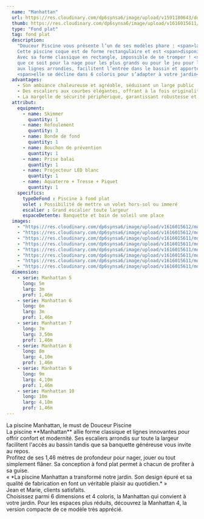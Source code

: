 ```yaml
---
  name: "Manhattan"
  url: https://res.cloudinary.com/dp6synsa6/image/upload/v1591180643/douceur-piscine/piscine_polyester_marine_bx.jpg
  thumb: https://res.cloudinary.com/dp6synsa6/image/upload/v1616015611/monoblocs-fonds-plats/piscine-manhattan/schema-manhattan-380x-aed_hsdz1o.gif
  type: "Fond plat"
  tag: fond plat
  description:
    "Douceur Piscine vous présente l’un de ses modèles phare : <span>la piscine Manhattan</span>.
    Cette piscine coque est de forme rectangulaire et est <span>disponible dans 7 différentes dimensions</span> pour s’adapter à tous les jardins et toutes les envies.<br>
    Avec sa forme classique en rectangle, impossible de se tromper ! <span>Avec un fond plat et une profondeur fixe de 1,46 mètres</span>, elle convient à toute la famille,
    que ce soit pour la nage pour les plus grands ou pour le jeu pour les plus jeunes.<br> Classique oui, mais design également. Ses escaliers intégrés, discrets,
    aux lignes arrondies, facilitent l’entrée dans le bassin et apportent une légère touche de modernité qui vous fera craquer pour ce modèle.<br>De plus,
    <span>elle se décline dans 6 coloris pour s’adapter à votre jardin</span>. Retrouvez là en blanc, blanc carrare (marbre blanc) bleu, bleu azur, beige et également en gris."
  advantages:
    - Son ambiance chaleureuse et agréable, séduisant un large public
    - Des escaliers aux courbes élégantes, offrant à la fois originalité et confort
    - La margelle de sécurité périphérique, garantissant robustesse et bien-être pour votre piscine coque
  attribut:
    equipment:
      - name: Skimmer
        quantity: 1
      - name: Refoulement
        quantity: 3
      - name: Bonde de fond
        quantity: 1
      - name: Bouchon de prévention
        quantity: 1
      - name: Prise balai
        quantity: 1
      - name: Projecteur LED blanc
        quantity: 1
      - name: Aquaterre + Tresse + Piquet
        quantity: 1
    specifics:
      typeDeFond : Piscine à fond plat
      volet : Possibilité de mettre un volet hors-sol ou immeré
      escalier : Grand escalier toute largeur
      espaceDetente: Banquette et bain de soleil une place
  images:
    - "https://res.cloudinary.com/dp6synsa6/image/upload/v1616015612/monoblocs-fonds-plats/piscine-manhattan/M7_GRISE_2_rkc9f1.jpg"
    - "https://res.cloudinary.com/dp6synsa6/image/upload/v1616015612/monoblocs-fonds-plats/piscine-manhattan/M7_GRISE_pe4ous.jpg"
    - "https://res.cloudinary.com/dp6synsa6/image/upload/v1616015611/monoblocs-fonds-plats/piscine-manhattan/M6_BLEU_wdj3cj.jpg"
    - "https://res.cloudinary.com/dp6synsa6/image/upload/v1616015611/monoblocs-fonds-plats/piscine-manhattan/manhattan-3_vbfsb8.jpg"
    - "https://res.cloudinary.com/dp6synsa6/image/upload/v1616015611/monoblocs-fonds-plats/piscine-manhattan/piscine-manhattan-8_fbgits.jpg"
    - "https://res.cloudinary.com/dp6synsa6/image/upload/v1616015611/monoblocs-fonds-plats/piscine-manhattan/piscine-manhattan-9_ogeyhr.jpg"
    - "https://res.cloudinary.com/dp6synsa6/image/upload/v1616015611/monoblocs-fonds-plats/piscine-manhattan/piscine-manhattan-7_ni2vc2.jpg"
    - "https://res.cloudinary.com/dp6synsa6/image/upload/v1616015611/monoblocs-fonds-plats/piscine-manhattan/piscine-manhattan-1_dnlrso.jpg"
  dimension:
    - serie: Manhattan 5
      long: 5m
      larg: 3m
      prof: 1,46m
    - serie: Manhattan 6
      long: 6m
      larg: 3m
      prof: 1,46m
    - serie: Manhattan 7
      long: 7m
      larg: 3,50m
      prof: 1,46m
    - serie: Manhattan 8
      long: 8m
      larg: 4,10m
      prof: 1,46m
    - serie: Manhattan 9
      long: 9m
      larg: 4,10m
      prof: 1,46m
    - serie: Manhattan 10
      long: 10m
      larg: 4,10m
      prof: 1,46m
---
```


<div class=" mt-4 max-w-[720px]">
	<div class="mb-2 text-center font-semibold text-primary">
		La piscine Manhattan, le must de Douceur Piscine
	</div>
	La piscine **Manhattan** allie forme classique et lignes innovantes pour offrir
	confort et modernité. Ses escaliers arrondis sur toute la largeur facilitent l'accès
	au bassin tandis que sa banquette généreuse vous invite au repos.
	<br /> Profitez de ses 1,46 mètres de profondeur pour nager, jouer ou tout
	simplement flâner. Sa conception à fond plat permet à chacun de profiter à sa
	guise.
	<br />
	« *La piscine Manhattan a transformé notre jardin. Son design épuré et sa
	qualité de fabrication en font un véritable plaisir au quotidien.* »
	<br /> Jean et Marie, clients satisfaits.
	<br />
	Choisissez parmi 6 dimensions et 4 coloris, la Manhattan qui convient à votre jardin.
	Pour les espaces plus réduits, découvrez la Manhattan 4, la version compacte de
	ce modèle très apprécié.
</div>
